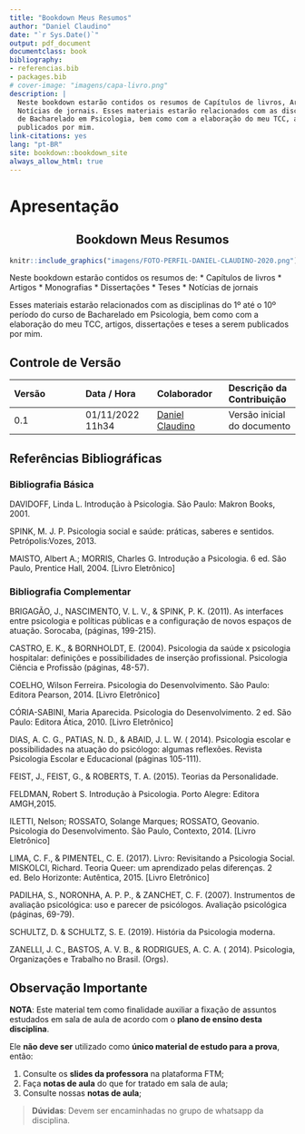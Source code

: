 ```yaml
--- 
title: "Bookdown Meus Resumos"
author: "Daniel Claudino"
date: "`r Sys.Date()`"
output: pdf_document
documentclass: book
bibliography:
- referencias.bib
- packages.bib
# cover-image: "imagens/capa-livro.png"
description: |
  Neste bookdown estarão contidos os resumos de Capítulos de livros, Artigos, Monografias, Dissertações, Teses,
  Notícias de jornais. Esses materiais estarão relacionados com as disciplinas do 1º até o 10º período do curso
  de Bacharelado em Psicologia, bem como com a elaboração do meu TCC, artigos, dissertações e teses a serem
  publicados por mim.
link-citations: yes
lang: "pt-BR"
site: bookdown::bookdown_site
always_allow_html: true
---
```


# Apresentação

<center><h2>Bookdown Meus Resumos</h2></center>

```r
knitr::include_graphics("imagens/FOTO-PERFIL-DANIEL-CLAUDINO-2020.png")
```

Neste bookdown estarão contidos os resumos de:
* Capítulos de livros
* Artigos
* Monografias
* Dissertações
* Teses
* Notícias de jornais

Esses materiais estarão relacionados com as disciplinas do 1º até o 10º período do curso de Bacharelado em Psicologia, bem como com a elaboração do meu TCC, artigos, dissertações e teses a serem publicados por mim.


## Controle de Versão

|Versão| Data / Hora | Colaborador | Descrição da Contribuição
|:--|:--|:--|:--|
| 0.1 | 01/11/2022 11h34 | [Daniel Claudino](https://wa.me/5583988853815) | Versão inicial do documento|


## Referências Bibliográficas

### Bibliografia Básica

DAVIDOFF, Linda L. Introdução à Psicologia. São Paulo: Makron Books, 2001.

SPINK, M. J. P. Psicologia social e saúde: práticas, saberes e sentidos. Petrópolis:Vozes, 2013.

MAISTO, Albert A.; MORRIS, Charles G. Introdução a Psicologia. 6 ed. São Paulo, Prentice Hall, 2004. [Livro Eletrônico]

### Bibliografia Complementar

BRIGAGÃO, J., NASCIMENTO, V. L. V., & SPINK, P. K. (2011). As interfaces entre psicologia e políticas públicas e a configuração de novos espaços de atuação. Sorocaba, (páginas, 199-215).

CASTRO, E. K., & BORNHOLDT, E. (2004). Psicologia da saúde x psicologia hospitalar: definições e possibilidades de inserção profissional. Psicologia Ciência e Profissão (páginas, 48-57).

COELHO, Wilson Ferreira. Psicologia do Desenvolvimento. São Paulo: Editora Pearson, 2014. [Livro Eletrônico]

CÓRIA-SABINI, Maria Aparecida. Psicologia do Desenvolvimento. 2 ed. São Paulo: Editora Ática, 2010. [Livro Eletrônico]

DIAS, A. C. G., PATIAS, N. D., & ABAID, J. L. W. ( 2014). Psicologia escolar e possibilidades na atuação do psicólogo: algumas reflexões. Revista Psicologia Escolar e Educacional (páginas 105-111).

FEIST, J., FEIST, G., & ROBERTS, T. A. (2015). Teorias da Personalidade.

FELDMAN, Robert S. Introdução à Psicologia. Porto Alegre: Editora AMGH,2015.

ILETTI, Nelson; ROSSATO, Solange Marques; ROSSATO, Geovanio. Psicologia do Desenvolvimento. São Paulo, Contexto, 2014. [Livro Eletrônico]

LIMA, C. F., & PIMENTEL, C. E. (2017). Livro: Revisitando a Psicologia Social. MISKOLCI, Richard. Teoria Queer: um aprendizado pelas diferenças. 2 ed. Belo Horizonte: Autêntica, 2015. [Livro Eletrônico]

PADILHA, S., NORONHA, A. P. P., & ZANCHET, C. F. (2007). Instrumentos de avaliação psicológica: uso e parecer de psicólogos. Avaliação psicológica (páginas, 69-79). 

SCHULTZ, D. & SCHULTZ, S. E. (2019). História da Psicologia moderna.

ZANELLI, J. C., BASTOS, A. V. B., & RODRIGUES, A. C. A. ( 2014). Psicologia, Organizações e Trabalho no Brasil. (Orgs).

## Observação Importante

**<amarelo>NOTA</amarelo>**: Este material tem como finalidade auxiliar a fixação de assuntos estudados em sala de aula de acordo com o </amarelo>**plano de ensino desta disciplina**</amarelo>.

Ele <amarelo>**não deve ser**</amarelo> utilizado como <amarelo>**único material de estudo para a prova**</amarelo>, então:

1. Consulte os **slides da professora** na plataforma FTM;  
2. Faça **notas de aula** do que for tratado em sala de aula;  
3. Consulte nossas **notas de aula**;

> **Dúvidas**: <amarelo>Devem ser encaminhadas no grupo de whatsapp da disciplina.</amarelo>